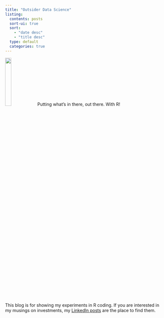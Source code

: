 ```yaml
---
title: "Outsider Data Science"
listing: 
  contents: posts
  sort-ui: true
  sort: 
    - "date desc"
    - "title desc"
  type: default
  categories: true
---
```


![](img/R_logo.svg.png){width="20%"} Putting what's in there, out there. With R!

::: callout-note
This blog is for showing my experiments in R coding. If you are interested in my musings on investments, my [LinkedIn posts](https://www.linkedin.com/in/asteinmetz/) are the place to find them.
:::
